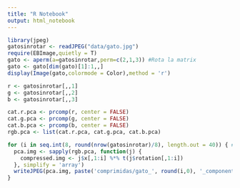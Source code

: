 ---
title: "R Notebook"
output: html_notebook
---

```{r}
library(jpeg)
gatosinrotar <- readJPEG("data/gato.jpg")
require(EBImage,quietly = T)
gato <- aperm(a=gatosinrotar,perm=c(2,1,3)) #Rota la matrix
gato <- gato[dim(gato)[1]:1,,]
display(Image(gato,colormode = Color),method = 'r')
```




```{r}
r <- gatosinrotar[,,1]
g <- gatosinrotar[,,2]
b <- gatosinrotar[,,3]

cat.r.pca <- prcomp(r, center = FALSE)
cat.g.pca <- prcomp(g, center = FALSE)
cat.b.pca <- prcomp(b, center = FALSE)
rgb.pca <- list(cat.r.pca, cat.g.pca, cat.b.pca)
```

```{r}

for (i in seq.int(8, round(nrow(gatosinrotar)/8), length.out = 40)) { #El escoger estos valores no sigue ningun criterio, simplemente la diferencia entre pcas no es muy grande de una en una
  pca.img <- sapply(rgb.pca, function(j) {
    compressed.img <- j$x[,1:i] %*% t(j$rotation[,1:i])
  }, simplify = 'array')
  writeJPEG(pca.img, paste('comprimidas/gato_', round(i,0), '_components.jpg', sep = ''))
}
```